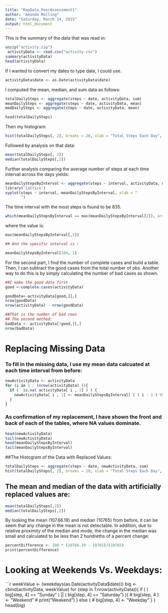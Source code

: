 ---
title: "RepData_PeerAssessment1"
author: "Amanda Molling"
date: "Saturday, March 14, 2015"
output: html_document
---
This is the summary of the data that was read in:   

```{r}
unzip("activity.zip")
 activityData <- read.csv("activity.csv")
summary(activityData)
head(activityData)
```
If I wanted to convert my dates to type date, I could use. 

```{r, echo=TRUE}
activityData$date <- as.Date(activityData$date)


```
I computed the mean, median, and sum data as follows:

```{r}
totalDailySteps <- aggregate(steps ~ date, activityData, sum)
meanDailySteps <- aggregate(steps ~ date, activityData, mean)
medDailySteps <- aggregate(steps ~ date, activityData, mean)

head(totalDailySteps)
```
Then my histogram:

```{r}
hist(totalDailySteps[, 2], breaks = 20, xlab = "Total Steps Each Day", main = "Histogram of Total Daily Steps Taken")
```
Followed by analysis on that data:
```{r}
mean(totalDailySteps[, 2])
median(totalDailySteps[,2])
```
Further analysis comparing the average number of steps at each time interval across the days yields:
```{r}
meanDailyStepsByInterval <- aggregate(steps ~ interval, activityData, mean)
library('lattice')
xyplot(steps ~ interval, meanDailyStepsByInterval, xlab = "
       ")
```
The time interval with the most steps is found to be 835.
```{r}

which(meanDailyStepsByInterval == max(meanDailyStepsByInterval[2]), arr.ind = TRUE)
```
where the value is:

```{r}

max(meanDailyStepsByInterval[,2])

## And the specific interval is :

meanDailyStepsByInterval[104, 1]
```

For the second part, I find the number of complete cases and build a table. Then, I can subtract the good cases from the total number of obs. Another way to do this is by simply calculating the number of bad cases as shown.

```{r}
##I make the good data first
good <-complete.cases(activityData)

goodData<-activityData[good,][,]
nrow(goodData)
nrow(activityData) - nrow(goodData)

##That is the number of bad rows
## The second method:
badData <- activityData[!good,][,]
nrow(badData)
```
# Replacing Missing Data
### To fill in the missing data, I use my mean data calcuated at each time interval from before:
```{r}
newActivityData <- activityData
for (i in 1 : (nrow(activityData) )){
  if (  is.na( activityData[ i , 1] ) ) {
    newActivityData[ i , 1] <- meanDailyStepsByInterval[ ( ( i - 1 ) %% ( nrow(meanDailyStepsByInterval) ) + 1 ), 2]
  }
}
```
### As confirmation of my replacement, I have shown the front and back of each of the tables, where NA values dominate. 

```{r}
head(newActivityData)
tail(newActivityData)
head(meanDailyStepsByInterval)
tail(meanDailyStepsByInterval)
```

##The Histogram of the Data with Replaced Values:
```{r}
totalDailySteps <- aggregate(steps ~ date, newActivityData, sum)
hist(totalDailySteps[, 2], breaks = 20, xlab = "Total Steps Each Day", main = "Histogram of Total Daily Steps Taken")
```

## The mean and median of the data with artificially replaced  values are:
```{r}

mean(totalDailySteps[,2])
median(totalDailySteps[,2])
```
By looking the mean (107.66.19) and median (10765) from before, it can be seem that any change in the mean is not detectable. In addition, due to relative proximity of the median and mode, the change in the median was small and calculated to be less than 2 hundreths of a percent change:

```{r}
percentDifference <- 100 * (10766.19 - 10765)/(10765)
print(percentDifference)
```
# Looking at Weekends Vs. Weekdays:

```{r}
weekValue <- (weekdays(as.Date(activityData$date)))
big <- cbind(activityData, weekValue)
for (step in 1:nrow(activityData)){
    if ( ( big[step, 4] == "Sunday" ) || ( big[step, 4] == "Saturday") ){
    #  big[step, 4 ] <- "Weekend"
     # print("Weekend")
      }
    else {
     # big[step, 4] <- "Weekday"
    }
}
  head(big)
